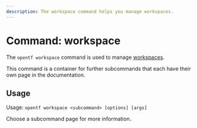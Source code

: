 ```yaml
---
description: The workspace command helps you manage workspaces.
---
```


# Command: workspace

The `opentf workspace` command is used to manage
[workspaces](/docs/language/state/workspaces).

This command is a container for further subcommands that each have their own page in the documentation.

## Usage

Usage: `opentf workspace <subcommand> [options] [args]`

Choose a subcommand page for more information.
